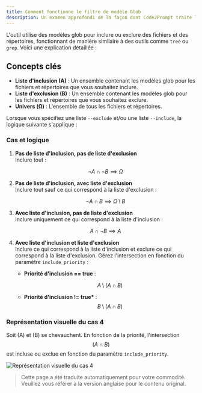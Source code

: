 ```yaml
---
title: Comment fonctionne le filtre de modèle Glob
description: Un examen approfondi de la façon dont Code2Prompt traite les modèles d'inclusion et d'exclusion.
---
```


L'outil utilise des modèles glob pour inclure ou exclure des fichiers et des répertoires, fonctionnant de manière similaire à des outils comme `tree` ou `grep`. Voici une explication détaillée :

## Concepts clés

- **Liste d'inclusion (A)** : Un ensemble contenant les modèles glob pour les fichiers et répertoires que vous souhaitez inclure.
- **Liste d'exclusion (B)** : Un ensemble contenant les modèles glob pour les fichiers et répertoires que vous souhaitez exclure.
- **Univers (Ω)** : L'ensemble de tous les fichiers et répertoires.

Lorsque vous spécifiez une liste `--exclude` et/ou une liste `--include`, la logique suivante s'applique :

### Cas et logique

1. **Pas de liste d'inclusion, pas de liste d'exclusion**  
   Inclure tout :

   $$
   \neg A \cap \neg B \implies \Omega
   $$

2. **Pas de liste d'inclusion, avec liste d'exclusion**  
   Inclure tout sauf ce qui correspond à la liste d'exclusion :

   $$
   \neg A \cap B \implies \Omega \setminus B
   $$

3. **Avec liste d'inclusion, pas de liste d'exclusion**  
   Inclure uniquement ce qui correspond à la liste d'inclusion :

   $$
   A \cap \neg B \implies A
   $$

4. **Avec liste d'inclusion et liste d'exclusion**  
   Inclure ce qui correspond à la liste d'inclusion et exclure ce qui correspond à la liste d'exclusion. Gérez l'intersection en fonction du paramètre `include_priority` :

   - **Priorité d'inclusion == true** :

     $$
     A \setminus (A \cap B)
     $$

   - **Priorité d'inclusion != true\*** :
     $$
     B \setminus (A \cap B)
     $$

### Représentation visuelle du cas 4

Soit (A) et (B) se chevauchent. En fonction de la priorité, l'intersection $$( A \cap B )$$ est incluse ou exclue en fonction du paramètre `include_priority`.

![Représentation visuelle du cas 4](../../../../../assets/filter.png)

> Cette page a été traduite automatiquement pour votre commodité. Veuillez vous référer à la version anglaise pour le contenu original.
